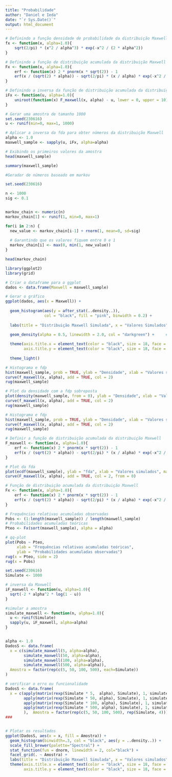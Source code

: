 ```yaml
---
title: "Probabilidade"
author: "Daniel e Ieda"
date: "`r Sys.Date()`"
output: html_document
---
```


```r

# Definindo a função densidade de probabilidade da distribuição Maxwell
fx <- function(x, alpha=1.0){
    sqrt(2/pi) * (x^2 / alpha^3) * exp(-x^2 / (2 * alpha^2))
}

# Definindo a função de distribuição acumulada da distribuição Maxwell
Fx <- function(x, alpha=1.0){
    erf <- function(x) 2 * pnorm(x * sqrt(2)) - 1
    erf(x / (sqrt(2) * alpha)) - sqrt(2/pi) * (x / alpha) * exp(-x^2 / (2 * alpha^2))
}

# Definindo a inversa da função de distribuição acumulada da distribuição Maxwell
iFx <- function(u, alpha=1.0){
    uniroot(function(x) F_maxwell(x, alpha) - u, lower = 0, upper = 10)$root
}

```

```r
# Gerar uma amostra de tamanho 1000
set.seed(230616)
u <- runif(min=0, max=1, 1000)

# Aplicar a inversa da fda para obter números da distribuição Maxwell
alpha <- 1.0
maxwell_sample <- sapply(u, iFx, alpha=alpha)

# Exibindo os primeiros valores da amostra
head(maxwell_sample)

summary(maxwell_sample)
```

```r
#Gerador de números baseado em markov

set.seed(230616)

n <- 1000    
sig <- 0.1 


markov_chain <- numeric(n)
markov_chain[1] <- runif(1, min=0, max=1)  

for(i in 2:n) {
  new_value <- markov_chain[i-1] + rnorm(1, mean=0, sd=sig)
  
  # Garantindo que os valores fiquem entre 0 e 1
  markov_chain[i] <- max(0, min(1, new_value))
}

head(markov_chain)
```

```r
library(ggplot2)
library(grid)

# Criar o dataframe para o ggplot
dados <- data.frame(Maxwell = maxwell_sample)

# Gerar o gráfico
ggplot(dados, aes(x = Maxwell)) +
  
  geom_histogram(aes(y = after_stat(..density..)),
                 col = "black", fill = "pink", binwidth = 0.2) +  
  
  labs(title = "Distribuição Maxwell Simulada", x = "Valores Simulados", y = "Densidade") +
  
  geom_density(alpha = 0.5, linewidth = 2.0, col = "darkgreen") +     # Linha de densidade

  theme(axis.title.x = element_text(color = "black", size = 18, face = "bold"),
        axis.title.y = element_text(color = "black", size = 18, face = "bold")) +
  
  theme_light()

```

```r
# Histograma e fdp
hist(maxwell_sample, prob = TRUE, ylab = "Densidade", xlab = "Valores simulados", main = "")
curve(f_maxwell(x, alpha), add = TRUE, col = 2)
rug(maxwell_sample)
```

```r
# Plot da densidade com a fdp sobreposta
plot(density(maxwell_sample, from = 0), ylab = "Densidade", xlab = "Valores simulados", main = "")
curve(f_maxwell(x, alpha), add = TRUE, col = 2)
rug(maxwell_sample)
```

```r
# Histograma e fdp
hist(maxwell_sample, prob = TRUE, ylab = "Densidade", xlab = "Valores simulados", main = "")
curve(f_maxwell(x, alpha), add = TRUE, col = 2)
rug(maxwell_sample)
```

```r
# Definir a função de distribuição acumulada da distribuição Maxwell
F_maxwell <- function(x, alpha=1.0){
    erf <- function(x) 2 * pnorm(x * sqrt(2)) - 1
    erf(x / (sqrt(2) * alpha)) - sqrt(2/pi) * (x / alpha) * exp(-x^2 / (2 * alpha^2))
}

# Plot da fda
plot(ecdf(maxwell_sample), ylab = "fda", xlab = "Valores simulados", main = "")
curve(F_maxwell(x, alpha), add = TRUE, col = 2, from = 0)

```

```r
# Função de distribuição acumulada da distribuição Maxwell
Fx <- function(x, alpha=1.0){
    erf <- function(x) 2 * pnorm(x * sqrt(2)) - 1
    erf(x / (sqrt(2) * alpha)) - sqrt(2/pi) * (x / alpha) * exp(-x^2 / (2 * alpha^2))
}

# Frequências relativas acumuladas observadas
Pobs <- (1:length(maxwell_sample)) / length(maxwell_sample)
# Probabilidades acumuladas teóricas
Pteo <- Fx(sort(maxwell_sample), alpha = alpha)

# qq-plot
plot(Pobs ~ Pteo,
     xlab = "Frequências relativas acumuladas teóricas",
     ylab = "Probabilidades acumuladas observadas")
rug(x = Pteo, side = 2)
rug(x = Pobs)

```


```r
set.seed(230616)
Simulate <- 1000

# inversa da Maxwell
iF_maxwell <- function(u, alpha=1.0){
  sqrt(-2 * alpha^2 * log(1 - u))
}

#simular a amostra
simulate_maxwell <- function(n, alpha=1.0){
  u <- runif(Simulate)
  sapply(u, iF_maxwell, alpha=alpha)
}


alpha <- 1.0
DadosS <- data.frame(
  x = c(simulate_maxwell(5, alpha=alpha),
        simulate_maxwell(50, alpha=alpha),
        simulate_maxwell(100, alpha=alpha),
        simulate_maxwell(500, alpha=alpha)),
  Amostra = factor(rep(c(5, 50, 100, 500), each=Simulate))
)

# verificar o erro ou funcionalidade
DadosS <- data.frame(
  x = c(apply(matrix(rexp(Simulate * 5,  alpha), Simulate), 1, simulate_maxwell, 5),
        apply(matrix(rexp(Simulate * 50, alpha), Simulate), 1, simulate_maxwell, 50),
        apply(matrix(rexp(Simulate * 100, alpha), Simulate), 1, simulate_maxwell, 100),
        apply(matrix(rexp(Simulate * 500, alpha), Simulate), 1, simulate_maxwell, 500)
        ),  Amostra = factor(rep(c(5, 50, 100, 500), rep(Simulate, 4))))
###


# Plotar os resultados
ggplot(DadosS, aes(x = x, fill = Amostra)) + 
  geom_histogram(binwidth=.3, col = "black", aes(y = ..density..)) +    
  scale_fill_brewer(palette="Spectral") +
  stat_function(fun = dnorm, linewidth = 2, col="black") +
  facet_grid(. ~ Amostra) +
  labs(title = "Distribuição Maxwell Simulada", x = "Valores simulados", y = "Densidade") +
  theme(axis.title.x = element_text(color = "black", size = 18, face = "bold"),
        axis.title.y = element_text(color = "black", size = 18, face = "bold"))

```

```r

```


```r

```

